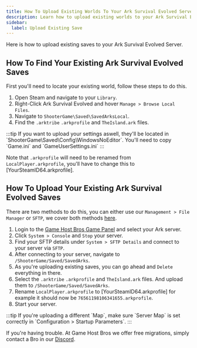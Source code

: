 ```yaml
---
title: How To Upload Existing Worlds To Your Ark Survival Evolved Server
description: Learn how to upload existing worlds to your Ark Survival Evolved server.
sidebar:
  label: Upload Existing Save
---
```


Here is how to upload existing saves to your Ark Survival Evolved Server.

## How To Find Your Existing Ark Survival Evolved Saves

First you'll need to locate your existing world, follow these steps to do this.
<Steps>
1. Open Steam and navigate to your `Library`.
2. Right-Click Ark Survival Evolved and hover `Manage > Browse Local Files`.
3. Navigate to `ShooterGame\Saved\SavedArksLocal`.
4. Find the `.arktribe` `.arkprofile` and `TheIsland.ark` files.
</Steps>
:::tip
If you want to upload your settings aswell, they'll be located in `ShooterGame\Saved\Config\WindowsNoEditor`. You'll need to copy `Game.ini` and `GameUserSettings.ini`
:::

Note that `.arkprofile` will need to be renamed from `LocalPlayer.arkprofile`, you'll have to change this to [YourSteamID64.arkprofile].

## How To Upload Your Existing Ark Survival Evolved Saves

There are two methods to do this, you can either use our `Management > File Manager` or `SFTP`, we cover both methods [here](https://guides.gamehostbros.com/getting-started/uploading-files/).
<Steps>
1. Login to the [Game Host Bros Game Panel](https://panel.gamehostbros.com/) and select your Ark server.
2. Click `System > Console` and `Stop` your server.
2. Find your SFTP details under `System > SFTP Details` and connect to your server via `SFTP`.
3. After connecting to your server, navigate to `/ShooterGame/Saved/SavedArks`.
4. As you're uploading existing saves, you can go ahead and `Delete` everything in there.
5. Select the `.arktribe` `.arkprofile` and `TheIsland.ark` files. And upload them to `/ShooterGame/Saved/SavedArks`.
6. Rename `LocalPlayer.arkprofile` to [YourSteamID64.arkprofile] for example it should now be `76561198106341655.arkprofile`.
7. Start your server.
</Steps>
:::tip
If you're uploading a different `Map`, make sure `Server Map` is set correctly in `Configuration > Startup Parameters`.
:::

If you're having trouble. At Game Host Bros we offer free migrations, simply contact a Bro in our [Discord](https://discord.gg/FN4XgbAwzr).
